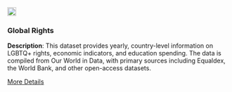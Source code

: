 <div class="grid-item" data-featured="false" data-tags="">
  <img src="/website_files/img/globalrights.png" width="20px" height="20px">
  <h3>Global Rights</h3>
  <p>
<strong>Description</strong>: This dataset provides yearly, country-level information on LGBTQ+ rights, economic indicators, and education spending. The data is compiled from Our World in Data, with primary sources including Equaldex, the World Bank, and other open-access datasets.


</p>
  <a href="https://diverse-data-hub.github.io/website_files/description_pages/globalrights.html" class="btn btn-outline-dark">More Details</a>
</div>


